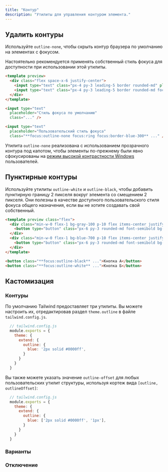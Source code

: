 ```yaml
---
title: "Контур"
description: "Утилиты для управления контуром элемента."
---
```




## Удалить контуры

Используйте `outline-none`, чтобы скрыть контур браузера по умолчанию на элементах с фокусом.

Настоятельно рекомендуется применять собственный стиль фокуса для доступности при использовании этой утилиты.

```html amber
<template preview>
  <div class="flex space-x-6 justify-center">
    <input type="text" class="px-4 py-3 leading-5 border rounded-md" placeholder="Default focus style" />
    <input type="text" class="px-4 py-3 leading-5 border rounded-md focus:outline-none focus:ring focus:border-blue-400" placeholder="Пользовательский стиль фокуса" />
  </div>
</template>

<input type="text"
  placeholder="Стиль фокуса по умолчанию"
  class="..." />

<input type="text"
  placeholder="Пользовательский стиль фокуса"
  class="**focus:outline-none focus:ring focus:border-blue-300** ..." />
```

Утилита `outline-none` реализована с использованием прозрачного контура под капотом, чтобы элементы по-прежнему были явно сфокусированы на [режим высокой контрастности Windows](https://blogs.windows.com/msedgedev/2020/09/17/styling-for-windows-high-contrast-with-new-standards-for-forced-colors/) пользователей.

## Пунктирные контуры

Используйте утилиты `outline-white` и `outline-black`, чтобы добавить пунктирную границу 2 пикселя вокруг элемента со смещением 2 пикселя. Они полезны в качестве доступного пользовательского стиля фокуса общего назначения, если вы не хотите создавать свой собственный.

```html
<template preview class="flex">
  <div class="min-w-0 flex-1 bg-gray-100 p-10 flex items-center justify-center">
    <button type="button" class="px-6 py-3 rounded-md font-semibold bg-blue-600 text-white focus:outline-black">Кнопка А</button>
  </div>
  <div class="min-w-0 flex-1 bg-blue-700 p-10 flex items-center justify-center">
    <button type="button" class="px-6 py-3 rounded-md font-semibold bg-white text-gray-900 focus:outline-white">Кнопка Б</button>
  </div>
</template>

<button class="**focus:outline-black** ...">Кнопка А</button>
<button class="**focus:outline-white** ...">Кнопка Б</button>
```

## Кастомизация

### Контуры

По умолчанию Tailwind предоставляет три утилиты. Вы можете настроить их, отредактировав раздел `theme.outline` в файле `tailwind.config.js`.

```js
  // tailwind.config.js
  module.exports = {
    theme: {
      extend: {
        outline: {
          blue: '2px solid #0000ff',
        }
      }
    }
  }
```

Вы также можете указать значение `outline-offset` для любых пользовательских утилит структуры, используя кортеж вида `[outline, outlineOffset]`:

```js
  // tailwind.config.js
  module.exports = {
    theme: {
      extend: {
        outline: {
          blue: ['2px solid #0000ff', '1px'],
        }
      }
    }
  }
```

### Варианты

<Variants plugin="outline" />

### Отключение

<Disabling plugin="outline" />
